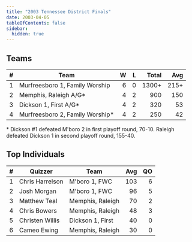 ```yaml
---
title: "2003 Tennessee District Finals"
date: 2003-04-05
tableOfContents: false
sidebar:
  hidden: true
---
```


## Teams

|    # | Team                            |    W |    L | Total |  Avg |
| ---: | ------------------------------- | ---: | ---: | ----: | ---: |
|    1 | Murfreesboro 1, Family Worship  |    6 |    0 | 1300+ | 215+ |
|    2 | Memphis, Raleigh A/G*           |    4 |    2 |   900 |  150 |
|    3 | Dickson 1, First A/G*           |    4 |    2 |   320 |   53 |
|    4 | Murfreesboro 2, Family Worship* |    4 |    2 |   250 |   42 |

\* Dickson #1 defeated M'boro 2 in first playoff round, 70-10. Raleigh defeated Dickson 1 in second playoff round, 155-40.

## Top Individuals

|    # | Quizzer         | Team             |  Avg |   QO |
| ---: | --------------- | ---------------- | ---: | ---: |
|    1 | Chris Harrelson | M'boro 1, FWC    |  103 |    6 |
|    2 | Josh Morgan     | M'boro 1, FWC    |   96 |    5 |
|    3 | Matthew Teal    | Memphis, Raleigh |   70 |    2 |
|    4 | Chris Bowers    | Memphis, Raleigh |   48 |    3 |
|    5 | Christen Willis | Dickson 1, First |   40 |    0 |
|    6 | Cameo Ewing     | Memphis, Raleigh |   30 |    0 |

